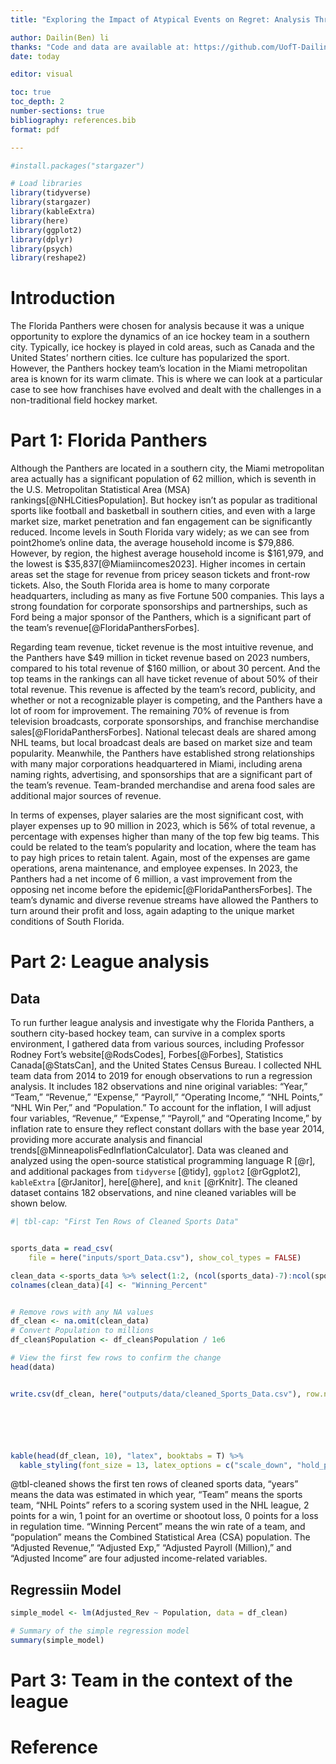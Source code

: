 ```yaml
---
title: "Exploring the Impact of Atypical Events on Regret: Analysis Through Hitchhiker, Car Accident, and Robbery Scenarios"

author: Dailin(Ben) li
thanks: "Code and data are available at: https://github.com/UofT-DailinLi/NHL-Florida-Panthers-Team-Analysis.git" 
date: today

editor: visual

toc: true
toc_depth: 2
number-sections: true
bibliography: references.bib
format: pdf

---
```


\newpage

```r
#install.packages("stargazer")

# Load libraries
library(tidyverse)
library(stargazer)
library(kableExtra)
library(here)
library(ggplot2)
library(dplyr)
library(psych)
library(reshape2)


```

# Introduction
The Florida Panthers were chosen for analysis because it was a unique opportunity to explore the dynamics of an ice hockey team in a southern city. Typically, ice hockey is played in cold areas, such as Canada and the United States’ northern cities. Ice culture has popularized the sport. However, the Panthers hockey team's location in the Miami metropolitan area is known for its warm climate. This is where we can look at a particular case to see how franchises have evolved and dealt with the challenges in a non-traditional field hockey market.


# Part 1: Florida Panthers
Although the Panthers are located in a southern city, the Miami metropolitan area actually has a significant population of 62 million, which is seventh in the U.S. Metropolitan Statistical Area (MSA) rankings[@NHLCitiesPopulation]. But hockey isn't as popular as traditional sports like football and basketball in southern cities, and even with a large market size, market penetration and fan engagement can be significantly reduced. Income levels in South Florida vary widely; as we can see from point2home's online data, the average household income is $79,886. However, by region, the highest average household income is $161,979, and the lowest is $35,837[@Miamiincomes2023]. Higher incomes in certain areas set the stage for revenue from pricey season tickets and front-row tickets. Also, the South Florida area is home to many corporate headquarters, including as many as five Fortune 500 companies. This lays a strong foundation for corporate sponsorships and partnerships, such as Ford being a major sponsor of the Panthers, which is a significant part of the team's revenue[@FloridaPanthersForbes].

Regarding team revenue, ticket revenue is the most intuitive revenue, and the Panthers have $49 million in ticket revenue based on 2023 numbers, compared to his total revenue of $160 million, or about 30 percent. And the top teams in the rankings can all have ticket revenue of about 50% of their total revenue. This revenue is affected by the team's record, publicity, and whether or not a recognizable player is competing, and the Panthers have a lot of room for improvement. The remaining 70% of revenue is from television broadcasts, corporate sponsorships, and franchise merchandise sales[@FloridaPanthersForbes]. National telecast deals are shared among NHL teams, but local broadcast deals are based on market size and team popularity. Meanwhile, the Panthers have established strong relationships with many major corporations headquartered in Miami, including arena naming rights, advertising, and sponsorships that are a significant part of the team's revenue. Team-branded merchandise and arena food sales are additional major sources of revenue.


In terms of expenses, player salaries are the most significant cost, with player expenses up to 90 million in 2023, which is 56% of total revenue, a percentage with expenses higher than many of the top few big teams. This could be related to the team's popularity and location, where the team has to pay high prices to retain talent. Again, most of the expenses are game operations, arena maintenance, and employee expenses. In 2023, the Panthers had a net income of 6 million, a vast improvement from the opposing net income before the epidemic[@FloridaPanthersForbes]. The team's dynamic and diverse revenue streams have allowed the Panthers to turn around their profit and loss, again adapting to the unique market conditions of South Florida.

# Part 2: League analysis

## Data
To run further league analysis and investigate why the Florida Panthers, a southern city-based hockey team, can survive in a complex sports environment, I gathered data from various sources, including Professor Rodney Fort's website[@RodsCodes], Forbes[@Forbes], Statistics Canada[@StatsCan], and the United States Census Bureau. I collected NHL team data from 2014 to 2019 for enough observations to run a regression analysis. It includes 182 observations and nine original variables: "Year," "Team," "Revenue," "Expense," "Payroll," "Operating Income," "NHL Points," "NHL Win Per," and "Population." To account for the inflation, I will adjust four variables, "Revenue," "Expense," "Payroll," and "Operating Income," by inflation rate to ensure they reflect constant dollars with the base year 2014, providing more accurate analysis and financial trends[@MinneapolisFedInflationCalculator]. Data was cleaned and analyzed using the open-source statistical programming language R [@r], and additional packages from `tidyverse` [@tidy], `ggplot2` [@rGgplot2], `kableExtra` [@rJanitor], here[@here], and `knit` [@rKnitr]. The cleaned dataset contains 182 observations, and nine cleaned variables will be shown below.


```r
#| tbl-cap: "First Ten Rows of Cleaned Sports Data"


sports_data = read_csv(
    file = here("inputs/sport_Data.csv"), show_col_types = FALSE)

clean_data <-sports_data %>% select(1:2, (ncol(sports_data)-7):ncol(sports_data))
colnames(clean_data)[4] <- "Winning_Percent"


# Remove rows with any NA values
df_clean <- na.omit(clean_data)
# Convert Population to millions
df_clean$Population <- df_clean$Population / 1e6

# View the first few rows to confirm the change
head(data)


write.csv(df_clean, here("outputs/data/cleaned_Sports_Data.csv"), row.names = FALSE)






kable(head(df_clean, 10), "latex", booktabs = T) %>%
  kable_styling(font_size = 13, latex_options = c("scale_down", "hold_position")) 

```

@tbl-cleaned shows the first ten rows of cleaned sports data, "years" means the data was estimated in which year, "Team" means the sports team, "NHL Points" refers to a scoring system used in the NHL league, 2 points for a win, 1 point for an overtime or shootout loss, 0 points for a loss in regulation time. "Winning Percent" means the win rate of a team, and "population" means the Combined Statistical Area (CSA) population. The "Adjusted Revenue," "Adjusted Exp," "Adjusted Payroll (Million)," and "Adjusted Income" are four adjusted income-related variables.

## Regressiin Model


```r
simple_model <- lm(Adjusted_Rev ~ Population, data = df_clean)

# Summary of the simple regression model
summary(simple_model)
```















# Part 3: Team in the context of the league






\newpage
# Reference